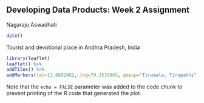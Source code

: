
## Developing Data Products: Week 2 Assignment
Nagaraju Aswadhati
```r
date()
```

Tourist and devotional place in Andhra Pradesh, India


```r
library(leaflet)
leaflet() %>%
addTiles() %>%
addMarkers(lat=13.6802062, lng=79.3531965, popup="Tirumala, Tirupathi")
```

Note that the `echo = FALSE` parameter was added to the code chunk to prevent printing of the R code that generated the plot.
